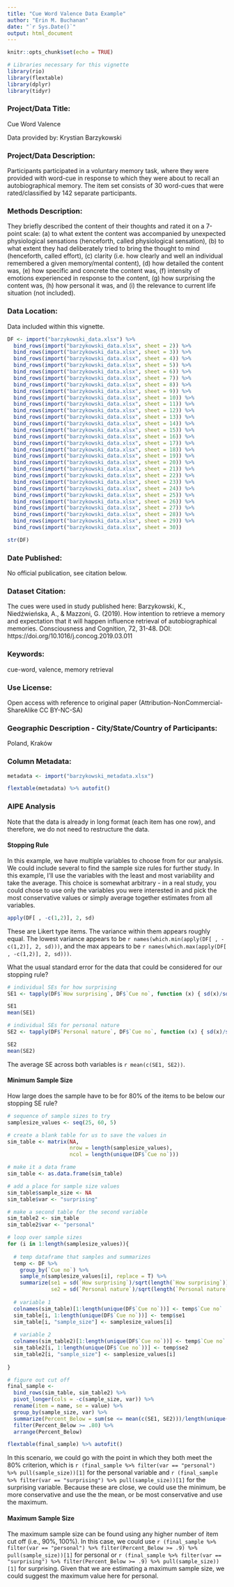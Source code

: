 ```yaml
---
title: "Cue Word Valence Data Example"
author: "Erin M. Buchanan"
date: "`r Sys.Date()`"
output: html_document
---
```


```r
knitr::opts_chunk$set(echo = TRUE)

# Libraries necessary for this vignette
library(rio)
library(flextable)
library(dplyr)
library(tidyr)
```

### Project/Data Title: 

Cue Word Valence

Data provided by: Krystian Barzykowski

### Project/Data Description: 

Participants participated in a voluntary memory task, where they were provided with word-cue in response to which they were about to recall an autobiographical memory. The item set consists of 30 word-cues that were rated/classified by 142 separate participants.

### Methods Description: 

They briefly described the content of their thoughts and rated it on a 7-point scale: (a) to what extent the content was accompanied by unexpected physiological sensations (henceforth, called physiological sensation), (b) to what extent they had deliberately tried to bring the thought to mind (henceforth, called effort), (c) clarity (i.e. how clearly and well an individual remembered a given memory/mental content), (d) how detailed the content was,
(e) how specific and concrete the content was, (f) intensity of emotions experienced in response to the content, (g) how surprising the
content was, (h) how personal it was, and (i) the relevance to current life situation (not included). 

### Data Location: 

Data included within this vignette. 

```r
DF <- import("barzykowski_data.xlsx") %>% 
  bind_rows(import("barzykowski_data.xlsx", sheet = 2)) %>% 
  bind_rows(import("barzykowski_data.xlsx", sheet = 3)) %>% 
  bind_rows(import("barzykowski_data.xlsx", sheet = 4)) %>% 
  bind_rows(import("barzykowski_data.xlsx", sheet = 5)) %>% 
  bind_rows(import("barzykowski_data.xlsx", sheet = 6)) %>% 
  bind_rows(import("barzykowski_data.xlsx", sheet = 7)) %>% 
  bind_rows(import("barzykowski_data.xlsx", sheet = 8)) %>% 
  bind_rows(import("barzykowski_data.xlsx", sheet = 9)) %>% 
  bind_rows(import("barzykowski_data.xlsx", sheet = 10)) %>% 
  bind_rows(import("barzykowski_data.xlsx", sheet = 11)) %>% 
  bind_rows(import("barzykowski_data.xlsx", sheet = 12)) %>% 
  bind_rows(import("barzykowski_data.xlsx", sheet = 13)) %>% 
  bind_rows(import("barzykowski_data.xlsx", sheet = 14)) %>% 
  bind_rows(import("barzykowski_data.xlsx", sheet = 15)) %>% 
  bind_rows(import("barzykowski_data.xlsx", sheet = 16)) %>% 
  bind_rows(import("barzykowski_data.xlsx", sheet = 17)) %>% 
  bind_rows(import("barzykowski_data.xlsx", sheet = 18)) %>% 
  bind_rows(import("barzykowski_data.xlsx", sheet = 19)) %>% 
  bind_rows(import("barzykowski_data.xlsx", sheet = 20)) %>% 
  bind_rows(import("barzykowski_data.xlsx", sheet = 21)) %>% 
  bind_rows(import("barzykowski_data.xlsx", sheet = 22)) %>% 
  bind_rows(import("barzykowski_data.xlsx", sheet = 23)) %>% 
  bind_rows(import("barzykowski_data.xlsx", sheet = 24)) %>% 
  bind_rows(import("barzykowski_data.xlsx", sheet = 25)) %>% 
  bind_rows(import("barzykowski_data.xlsx", sheet = 26)) %>% 
  bind_rows(import("barzykowski_data.xlsx", sheet = 27)) %>% 
  bind_rows(import("barzykowski_data.xlsx", sheet = 28)) %>% 
  bind_rows(import("barzykowski_data.xlsx", sheet = 29)) %>% 
  bind_rows(import("barzykowski_data.xlsx", sheet = 30)) 

str(DF)
```

### Date Published: 

No official publication, see citation below.  

### Dataset Citation: 

The cues were used in study published here: Barzykowski, K., Niedźwieńska, A., & Mazzoni, G. (2019). How intention to retrieve a memory and expectation that it will happen influence retrieval of autobiographical memories. Consciousness and Cognition, 72, 31-48. DOI: https://doi.org/10.1016/j.concog.2019.03.011 

### Keywords: 

cue-word, valence, memory retrieval

### Use License: 

Open access with reference to original paper (Attribution-NonCommercial-ShareAlike CC BY-NC-SA)

### Geographic Description - City/State/Country of Participants:

Poland, Kraków

### Column Metadata:

```r
metadata <- import("barzykowski_metadata.xlsx")

flextable(metadata) %>% autofit()
```

### AIPE Analysis 

Note that the data is already in long format (each item has one row), and therefore, we do not need to restructure the data. 

#### Stopping Rule

In this example, we have multiple variables to choose from for our analysis. We could include several to find the sample size rules for further study. In this example, I'll use the variables with the least and most variability and take the average. This choice is somewhat arbitrary - in a real study, you could chose to use only the variables you were interested in and pick the most conservative values or simply average together estimates from all variables. 

```r
apply(DF[ , -c(1,2)], 2, sd)
```

These are Likert type items. The variance within them appears roughly equal. The lowest variance appears to be `r names(which.min(apply(DF[ , -c(1,2)], 2, sd)))`, and the max appears to be `r names(which.max(apply(DF[ , -c(1,2)], 2, sd)))`.

What the usual standard error for the data that could be considered for our stopping rule?

```r
# individual SEs for how surprising 
SE1 <- tapply(DF$`How surprising`, DF$`Cue no`, function (x) { sd(x)/sqrt(length(x)) })

SE1
mean(SE1)

# individual SEs for personal nature
SE2 <- tapply(DF$`Personal nature`, DF$`Cue no`, function (x) { sd(x)/sqrt(length(x)) })

SE2
mean(SE2)
```

The average SE across both variables is `r mean(c(SE1, SE2))`. 

#### Minimum Sample Size

How large does the sample have to be for 80% of the items to be below our stopping SE rule? 

```r
# sequence of sample sizes to try
samplesize_values <- seq(25, 60, 5)

# create a blank table for us to save the values in 
sim_table <- matrix(NA, 
                    nrow = length(samplesize_values), 
                    ncol = length(unique(DF$`Cue no`)))

# make it a data frame
sim_table <- as.data.frame(sim_table)

# add a place for sample size values 
sim_table$sample_size <- NA
sim_table$var <- "surprising"

# make a second table for the second variable
sim_table2 <- sim_table
sim_table2$var <- "personal"

# loop over sample sizes
for (i in 1:length(samplesize_values)){
    
  # temp dataframe that samples and summarizes
  temp <- DF %>% 
    group_by(`Cue no`) %>% 
    sample_n(samplesize_values[i], replace = T) %>% 
    summarize(se1 = sd(`How surprising`)/sqrt(length(`How surprising`)), 
              se2 = sd(`Personal nature`)/sqrt(length(`Personal nature`))) 
  
  # variable 1
  colnames(sim_table)[1:length(unique(DF$`Cue no`))] <- temp$`Cue no`
  sim_table[i, 1:length(unique(DF$`Cue no`))] <- temp$se1
  sim_table[i, "sample_size"] <- samplesize_values[i]
  
  # variable 2
  colnames(sim_table2)[1:length(unique(DF$`Cue no`))] <- temp$`Cue no`
  sim_table2[i, 1:length(unique(DF$`Cue no`))] <- temp$se2
  sim_table2[i, "sample_size"] <- samplesize_values[i]
  
}

# figure out cut off
final_sample <- 
  bind_rows(sim_table, sim_table2) %>%
  pivot_longer(cols = -c(sample_size, var)) %>% 
  rename(item = name, se = value) %>% 
  group_by(sample_size, var) %>% 
  summarize(Percent_Below = sum(se <= mean(c(SE1, SE2)))/length(unique(DF$`Cue no`))) %>% 
  filter(Percent_Below >= .80) %>% 
  arrange(Percent_Below)

flextable(final_sample) %>% autofit()
```

In this scenario, we could go with the point in which they both meet the 80% criterion, which is `r (final_sample %>% filter(var == "personal") %>% pull(sample_size))[1]` for the personal variable and `r (final_sample %>% filter(var == "surprising") %>% pull(sample_size))[1]` for the surprising variable. Because these are close, we could use the minimum, be more conservative and use the the mean, or be most conservative and use the maximum. 

#### Maximum Sample Size

The maximum sample size can be found using any higher number of item cut off (i.e., 90%, 100%). In this case, we could use `r (final_sample %>% filter(var == "personal") %>% filter(Percent_Below >= .9) %>% pull(sample_size))[1]` for personal or `r (final_sample %>% filter(var == "surprising") %>% filter(Percent_Below >= .9) %>% pull(sample_size))[1]` for surprising. Given that we are estimating a maximum sample size, we could suggest the maximum value here for personal. 


